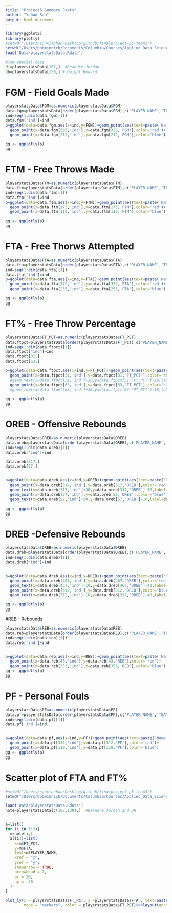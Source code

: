 ```yaml
---
title: "Project5_Summary Stats"
author: "Yuhan Sun"
output: html_document
---
```


```r
library(ggplot2)
library(plotly)
#setwd("/Users/sunxiaohan/Desktop/github/finalproject-p5-team3")
setwd("/Users/bobminnich/Documents/Columbia/Courses/Applied_Data_Science/FinalProject/finalproject-p5-team3")
load('Data/playerstatsData.Rdata')

#Tow special case
dj=playerstatsData[107,]  #Deandre Jordan
dh=playerstatsData[130,] # Dwight Howard
```

# FGM - Field Goals Made
```r
playerstatsData$FGM=as.numeric(playerstatsData$FGM)
data.fgm=playerstatsData[order(playerstatsData$FGM),c('PLAYER_NAME','TEAM_ABBREVIATION','FGM')]
ind=seq(1:dim(data.fgm)[1])
data.fgm['ind']=ind
p=ggplot(data=data.fgm,aes(x=ind,y=FGM))+geom_point(aes(text=paste('Name:',PLAYER_NAME)))+ggtitle('Overall Distribution of FGM')+ylab('FGM')+
  geom_point(x=data.fgm[335,'ind'],y=data.fgm[335,'FGM'],color='red')+
  geom_point(x=data.fgm[212,'ind'],y=data.fgm[212,'FGM'],color='blue')

gg <- ggplotly(p)
gg
```
  
# FTM - Free Throws Made
```r
playerstatsData$FTM=as.numeric(playerstatsData$FTM)
data.ftm=playerstatsData[order(playerstatsData$FTM),c('PLAYER_NAME','TEAM_ABBREVIATION','FTM')]
ind=seq(1:dim(data.ftm)[1])
data.ftm['ind']=ind
p=ggplot(data=data.ftm,aes(x=ind,y=FTM))+geom_point(aes(text=paste('Name:',PLAYER_NAME)))+ggtitle('Overall Distribution of FTM')+ylab('FTM')+
  geom_point(x=data.ftm[173,'ind'],y=data.ftm[173,'FTM'],color='red')+
  geom_point(x=data.ftm[119,'ind'],y=data.ftm[119,'FTM'],color='blue')

gg <- ggplotly(p)
gg
```
  

# FTA - Free Thorws Attempted
```r
playerstatsData$FTA=as.numeric(playerstatsData$FTA)
data.fta=playerstatsData[order(playerstatsData$FTA),c('PLAYER_NAME','TEAM_ABBREVIATION','FTA')]
ind=seq(1:dim(data.fta)[1])
data.fta['ind']=ind
p=ggplot(data=data.fta,aes(x=ind,y=FTA))+geom_point(aes(text=paste('Name:',PLAYER_NAME)))+ggtitle('Overall Distribution of FTA')+ylab('FTA')+
  geom_point(x=data.fta[372,'ind'],y=data.fta[372,'FTA'],color='red')+
  geom_point(x=data.fta[255,'ind'],y=data.fta[255,'FTA'],color='blue')

gg <- ggplotly(p)
gg
```

# FT% - Free Throw Percentage
```r
playerstatsData$FT_PCT=as.numeric(playerstatsData$FT_PCT)
data.ftpct=playerstatsData[order(playerstatsData$FT_PCT),c('PLAYER_NAME','TEAM_ABBREVIATION','FT_PCT')]
ind=seq(1:dim(data.ftpct)[1])
data.ftpct['ind']=ind
data.ftpct[31,]
data.ftpct[63,]

p=ggplot(data=data.ftpct,aes(x=ind,y=FT_PCT))+geom_point(aes(text=paste('Name:',PLAYER_NAME)))+ggtitle('Overall Distribution of FT_PCT')+ylab('FT_PCT')+
  geom_point(x=data.ftpct[31,'ind'],y=data.ftpct[31,'FT_PCT'],color='red')+
  #geom_text(x=data.ftpct[31,'ind']+30,y=data.ftpct[31,'FT_PCT']-10,label=data.ftpct$PLAYER_NAME[31],color='red',size=0.2)+
  geom_point(x=data.ftpct[63,'ind'],y=data.ftpct[63,'FT_PCT'],color='blue')#+
  #geom_text(x=data.ftpct[63,'ind']+30,y=data.ftpct[63,'PT_PCT']-10,label=data.ftpct$PLAYER_NAME[63],color='blue')

gg <- ggplotly(p)
gg


```


# OREB - Offensive Rebounds
```r
playerstatsData$OREB=as.numeric(playerstatsData$OREB)
data.oreb=playerstatsData[order(playerstatsData$OREB),c('PLAYER_NAME','TEAM_ABBREVIATION','OREB')]
ind=seq(1:dim(data.oreb)[1])
data.oreb['ind']=ind

data.oreb[317,]
data.oreb[57,]


p=ggplot(data=data.oreb,aes(x=ind,y=OREB))+geom_point(aes(text=paste('Name:',PLAYER_NAME)))+ggtitle('Overall Distribution of OREB')+ylab('Offensive Rebounds')+
  geom_point(x=data.oreb[317,'ind'],y=data.oreb[317,'OREB'],color='red')+
  geom_text(x=data.oreb[317,'ind']+30,y=data.oreb[317,'OREB']-10,label=data.oreb$PLAYER_NAME[317],color='red',size=0.2)+
  geom_point(x=data.oreb[57,'ind'],y=data.oreb[57,'OREB'],color='blue')+
  geom_text(x=data.oreb[57,'ind']+30,y=data.oreb[57,'OREB']-10,label=data.oreb$PLAYER_NAME[57],color='blue')

gg <- ggplotly(p)
gg


```


# DREB -Defensive Rebounds
```r
playerstatsData$DREB=as.numeric(playerstatsData$DREB)
data.dreb=playerstatsData[order(playerstatsData$DREB),c('PLAYER_NAME','TEAM_ABBREVIATION','DREB')]
ind=seq(1:dim(data.dreb)[1])
data.dreb['ind']=ind


p=ggplot(data=data.dreb,aes(x=ind,y=DREB))+geom_point(aes(text=paste('Name:',PLAYER_NAME)))+ggtitle('Overall Distribution of DREB')+ylab('defensive Rebounds')+
  geom_point(x=data.dreb[467,'ind'],y=data.dreb[467,'DREB'],color='red')+
  geom_text(x=data.dreb[467,'ind']-10,y=data.dreb[467,'DREB']-40,label=data.dreb$PLAYER_NAME[467],color='red',size=0.2)+
  geom_point(x=data.dreb[312,'ind'],y=data.dreb[312,'DREB'],color='blue')+
  geom_text(x=data.dreb[312,'ind']-10,y=data.dreb[312,'DREB']-40,label=data.dreb$PLAYER_NAME[312],color='blue')

gg <- ggplotly(p)
gg


```

#REB - Rebounds
```r
playerstatsData$REB=as.numeric(playerstatsData$REB)
data.reb=playerstatsData[order(playerstatsData$REB),c('PLAYER_NAME','TEAM_ABBREVIATION','REB')]
ind=seq(1:dim(data.reb)[1])
data.reb['ind']=ind


p=ggplot(data=data.reb,aes(x=ind,y=REB))+geom_point(aes(text=paste('Name:',PLAYER_NAME)))+ggtitle('Overall Distribution of REB')+ylab('Rebounds')+
  geom_point(x=data.reb[43,'ind'],y=data.reb[43,'REB'],color='red')+
  geom_point(x=data.reb[353,'ind'],y=data.reb[353,'REB'],color='blue')
gg <- ggplotly(p)
gg

```

# PF  - Personal Fouls
```r
playerstatsData$PF=as.numeric(playerstatsData$PF)
data.pf=playerstatsData[order(playerstatsData$PF),c('PLAYER_NAME','TEAM_ABBREVIATION','PF')]
ind=seq(1:dim(data.pf)[1])
data.pf['ind']=ind


p=ggplot(data=data.pf,aes(x=ind,y=PF))+geom_point(aes(text=paste('Name:',PLAYER_NAME)))+ggtitle('Overall Distribution of PF')+ylab('Personal Fouls')+
  geom_point(x=data.pf[312,'ind'],y=data.pf[312,'PF'],color='red')+
  geom_point(x=data.pf[119,'ind'],y=data.pf[119,'PF'],color='blue')
gg <- ggplotly(p)
gg
```


# Scatter plot of FTA and FT%
```r
#setwd("/Users/sunxiaohan/Desktop/github/finalproject-p5-team3")
setwd("/Users/bobminnich/Documents/Columbia/Courses/Applied_Data_Science/FinalProject/finalproject-p5-team3")

load('Data/playerstatsData.Rdata')
note=playerstatsData[c(107,130),]  #Deandre Jordan and DH


a=list()
for (i in 1:2){
  m=note[i,]
  a[[i]]=list(
    x=m$FT_PCT,
    y=m$FTA,
    text=m$PLAYER_NAME,
    xref = "x",
    yref = "y",
    showarrow = TRUE,
    arrowhead = 7,
    ax = 20,
    ay = -40
  )
}

plot_ly(x = playerstatsData$FT_PCT, y =playerstatsData$FTA , text=paste('Name:',playerstatsData$PLAYER_NAME),
        mode = "markers", color = playerstatsData$FT_PCT)%>%layout(annotations = a)



```



```r

```
